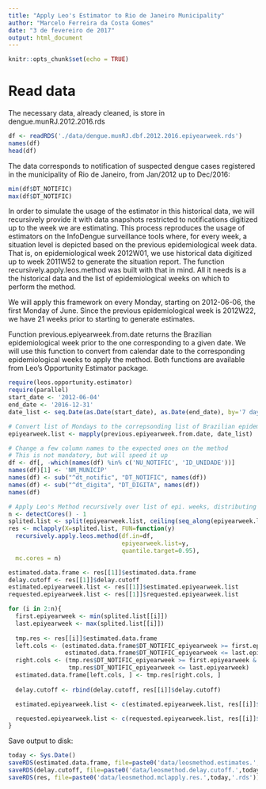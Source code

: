 ```yaml
---
title: "Apply Leo's Estimator to Rio de Janeiro Municipality"
author: "Marcelo Ferreira da Costa Gomes"
date: "3 de fevereiro de 2017"
output: html_document
---
```


```r
knitr::opts_chunk$set(echo = TRUE)
```

# Read data

The necessary data, already cleaned, is store in dengue.munRJ.2012.2016.rds
```r
df <- readRDS('./data/dengue.munRJ.dbf.2012.2016.epiyearweek.rds')
names(df)
head(df)
```

The data corresponds to notification of suspected dengue cases registered in the municipality of Rio de Janeiro, from Jan/2012 up to Dec/2016:
```r
min(df$DT_NOTIFIC)
max(df$DT_NOTIFIC)
```

In order to simulate the usage of the estimator in this historical data, we will recursively provide it with data snapshots restricted to notifications digitized up to the week we are estimating. This process reproduces the usage of estimators on the InfoDengue surveillance tools where, for every week, a situation level is depicted based on the previous epidemiological week data. That is, on epidemiological week 2012W01, we use historical data digitized up to week 2011W52 to generate the situation report.
The function recursively.apply.leos.method was built with that in mind. All it needs is a the historical data and the list of epidemiological weeks on which to perform the method.

We will apply this framework on every Monday, starting on 2012-06-06, the first Monday of June. Since the previous epidemiological week is 2012W22, we have 21 weeks prior to starting to generate estimates.

Function previous.epiyearweek.from.date returns the Brazilian epidemiological week prior to the one corresponding to a given date. We will use this function to convert from calendar date to the corresponding epidemiological weeks to apply the method.
Both functions are available from Leo's Opportunity Estimator package.

```r
require(leos.opportunity.estimator)
require(parallel)
start_date <- '2012-06-04'
end_date <- '2016-12-31'
date_list <- seq.Date(as.Date(start_date), as.Date(end_date), by='7 days')

# Convert list of Mondays to the correpsonding list of Brazilian epidemiological weeks
epiyearweek.list <- mapply(previous.epiyearweek.from.date, date_list)

# Change a few column names to the expected ones on the method
# This is not mandatory, but will speed it up
df <- df[, -which(names(df) %in% c('NU_NOTIFIC', 'ID_UNIDADE'))]
names(df)[1] <- 'NM_MUNICIP'
names(df) <- sub("^dt_notific", "DT_NOTIFIC", names(df))
names(df) <- sub("^dt_digita", "DT_DIGITA", names(df))
names(df)

# Apply Leo's Method recursively over list of epi. weeks, distributing the load in the available cores except one:
n <- detectCores() - 1
splited.list <- split(epiyearweek.list, ceiling(seq_along(epiyearweek.list)/(length(epiyearweek.list)/n)))
res <- mclapply(X=splited.list, FUN=function(y) 
  recursively.apply.leos.method(df.in=df,
                                epiyearweek.list=y,
                                quantile.target=0.95),
  mc.cores = n)

estimated.data.frame <- res[[1]]$estimated.data.frame
delay.cutoff <- res[[1]]$delay.cutoff
estimated.epiyearweek.list <- res[[1]]$estimated.epiyearweek.list
requested.epiyearweek.list <- res[[1]]$requested.epiyearweek.list

for (i in 2:n){
  first.epiyearweek <- min(splited.list[[i]])
  last.epiyearweek <- max(splited.list[[i]])
  
  tmp.res <- res[[i]]$estimated.data.frame
  left.cols <- (estimated.data.frame$DT_NOTIFIC_epiyearweek >= first.epiyearweek &
                estimated.data.frame$DT_NOTIFIC_epiyearweek <= last.epiyearweek)
  right.cols <- (tmp.res$DT_NOTIFIC_epiyearweek >= first.epiyearweek &
                 tmp.res$DT_NOTIFIC_epiyearweek <= last.epiyearweek)
  estimated.data.frame[left.cols, ] <- tmp.res[right.cols, ]
  
  delay.cutoff <- rbind(delay.cutoff, res[[i]]$delay.cutoff)

  estimated.epiyearweek.list <- c(estimated.epiyearweek.list, res[[i]]$estimated.epiyearweek.list)

  requested.epiyearweek.list <- c(requested.epiyearweek.list, res[[i]]$requested.epiyearweek.list)
}
```

Save output to disk:
```r
today <- Sys.Date()
saveRDS(estimated.data.frame, file=paste0('data/leosmethod.estimates.',today,'.rds'))
saveRDS(delay.cutoff, file=paste0('data/leosmethod.delay.cutoff.',today,'.rds'))
saveRDS(res, file=paste0('data/leosmethod.mclapply.res.',today,'.rds'))
```
